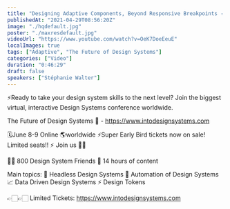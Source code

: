 ```yaml
---
title: "Designing Adaptive Components, Beyond Responsive Breakpoints -  Stéphanie Walter"
publishedAt: "2021-04-29T08:56:20Z"
image: "./hqdefault.jpg"
poster: "./maxresdefault.jpg"
videoUrl: "https://www.youtube.com/watch?v=OeK7DoeEeuE"
localImages: true
tags: ["Adaptive", "The Future of Design Systems"]
categories: ["Video"]
duration: "0:46:29"
draft: false
speakers: ["Stéphanie Walter"]
---
```


⚡️Ready to take your design system skills to the next level?
Join the biggest virtual, interactive Design Systems conference worldwide.

The Future of Design Systems 🚀 - https://www.intodesignsystems.com

🗓️June 8-9 Online 🌎worldwide
⚡️Super Early Bird tickets now on sale! Limited seats!! ⚡️
Join us 🙌🏻

👋🏻 800 Design System Friends
🎨 14 hours of content

Main topics:
🎨 Headless Design Systems
🤖 Automation of Design Systems
📈 Data Driven Design Systems
⚡️ Design Tokens

👉🏻👉🏻 Limited Tickets: https://www.intodesignsystems.com
